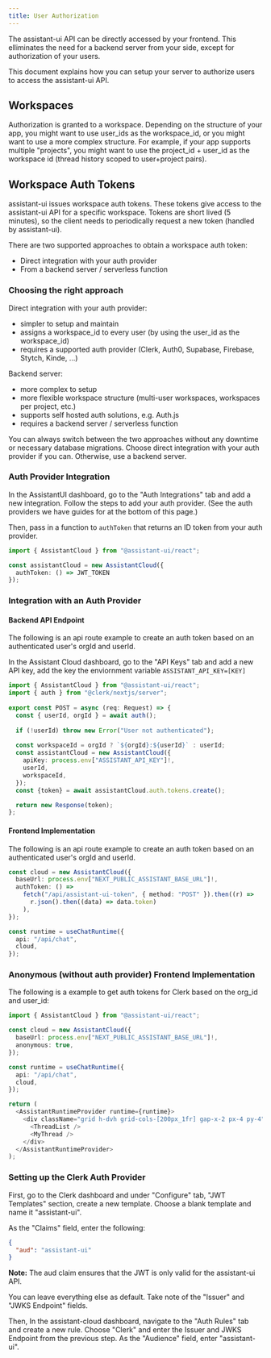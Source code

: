 ```yaml
---
title: User Authorization
---
```


The assistant-ui API can be directly accessed by your frontend. This elliminates the need for a backend server from your side, except for authorization of your users.

This document explains how you can setup your server to authorize users to access the assistant-ui API.

## Workspaces

Authorization is granted to a workspace. Depending on the structure of your app, you might want to use user_ids as the workspace_id, or you might want to use a more complex structure.
For example, if your app supports multiple "projects", you might want to use the project_id + user_id as the workspace id (thread history scoped to user+project pairs).

## Workspace Auth Tokens

assistant-ui issues workspace auth tokens. These tokens give access to the assistant-ui API for a specific workspace.
Tokens are short lived (5 minutes), so the client needs to periodically request a new token (handled by assistant-ui).

There are two supported approaches to obtain a workspace auth token:

- Direct integration with your auth provider
- From a backend server / serverless function

### Choosing the right approach

Direct integration with your auth provider:

- simpler to setup and maintain
- assigns a workspace_id to every user (by using the user_id as the workspace_id)
- requires a supported auth provider (Clerk, Auth0, Supabase, Firebase, Stytch, Kinde, ...)

Backend server:

- more complex to setup
- more flexible workspace structure (multi-user workspaces, workspaces per project, etc.)
- supports self hosted auth solutions, e.g. Auth.js
- requires a backend server / serverless function

You can always switch between the two approaches without any downtime or necessary database migrations.
Choose direct integration with your auth provider if you can. Otherwise, use a backend server.

### Auth Provider Integration
In the AssistantUI dashboard, go to the "Auth Integrations" tab and add a new integration.
Follow the steps to add your auth provider. (See the auth providers we have guides for at the bottom of this page.)

Then, pass in a function to `authToken` that returns an ID token from your auth provider.

```ts
import { AssistantCloud } from "@assistant-ui/react";

const assistantCloud = new AssistantCloud({
  authToken: () => JWT_TOKEN
});
```

### Integration with an Auth Provider

#### Backend API Endpoint

The following is an api route example to create an auth token based on an authenticated user's orgId and userId.

In the Assistant Cloud dashboard, go to the "API Keys" tab and add a new API key, add the key the enviornment variable `ASSISTANT_API_KEY=[KEY]`

```ts title="/app/api/assistant-ui-token/route.ts"
import { AssistantCloud } from "@assistant-ui/react";
import { auth } from "@clerk/nextjs/server";
 
export const POST = async (req: Request) => {
  const { userId, orgId } = await auth();
 
  if (!userId) throw new Error("User not authenticated");
 
  const workspaceId = orgId ? `${orgId}:${userId}` : userId;
  const assistantCloud = new AssistantCloud({
    apiKey: process.env["ASSISTANT_API_KEY"]!,
    userId,
    workspaceId,
  });
  const {token} = await assistantCloud.auth.tokens.create();

  return new Response(token);
};
```

#### Frontend Implementation

The following is an api route example to create an auth token based on an authenticated user's orgId and userId.

```ts title="client.ts"
const cloud = new AssistantCloud({
  baseUrl: process.env["NEXT_PUBLIC_ASSISTANT_BASE_URL"]!,
  authToken: () =>
    fetch("/api/assistant-ui-token", { method: "POST" }).then((r) =>
      r.json().then((data) => data.token)
    ),
});

const runtime = useChatRuntime({
  api: "/api/chat",
  cloud,
});
```

### Anonymous (without auth provider) Frontend Implementation

The following is a example to get auth tokens for Clerk based on the org_id and user_id:

```ts title="/app/api/assistant-ui-token/route.ts"
import { AssistantCloud } from "@assistant-ui/react";

const cloud = new AssistantCloud({
  baseUrl: process.env["NEXT_PUBLIC_ASSISTANT_BASE_URL"]!,
  anonymous: true,
});

const runtime = useChatRuntime({
  api: "/api/chat",
  cloud,
});

return (
  <AssistantRuntimeProvider runtime={runtime}>
    <div className="grid h-dvh grid-cols-[200px_1fr] gap-x-2 px-4 py-4">
      <ThreadList />
      <MyThread />
    </div>
  </AssistantRuntimeProvider>
);

```


### Setting up the Clerk Auth Provider

First, go to the Clerk dashboard and under "Configure" tab, "JWT Templates" section, create a new template. Choose a blank template and name it "assistant-ui".

As the "Claims" field, enter the following:

```json
{
  "aud": "assistant-ui"
}
```

<Callout emoji="⚠️">
  <b>Note:</b> The aud claim ensures that the JWT is only valid for the
  assistant-ui API.
</Callout>

You can leave everything else as default. Take note of the "Issuer" and "JWKS Endpoint" fields.

Then, In the assistant-cloud dashboard, navigate to the "Auth Rules" tab and create a new rule. Choose "Clerk" and enter the Issuer and JWKS Endpoint from the previous step. As the "Audience" field, enter "assistant-ui".
